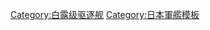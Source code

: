 {{Navbox
|name  = 白露型驅逐艦
|title = [[白露型驅逐艦]]
|state = {{{state|autocollapse}}}
|style = wide
|bodyclass = hlist
|image = [[file:Naval Ensign of Japan.svg|50px]]

|list1 =
* [[白露號驅逐艦|白露]] [II]
* [[時雨號驅逐艦|時雨]] [II]
* [[村雨號驅逐艦|村雨]] [II]
* [[夕立號驅逐艦|夕立]] [II]
* [[春雨號驅逐艦|春雨]] [II]
* [[五月雨號驅逐艦|五月雨]]
* {{Link-ja|海風號驅逐艦 (白露型)|海風 (白露型駆逐艦)|海風}} [II]
* {{Link-ja|山風號驅逐艦 (白露型)|山風 (白露型駆逐艦)|山風}} [II] 
* {{Link-ja|江風號驅逐艦 (白露型)|江風 (白露型駆逐艦)|江風}} [III]
* [[涼風號驅逐艦|涼風]]

|below =
* 前型： [[初春型驅逐艦]]
* 次型： [[朝潮型驅逐艦]]<br>[[大日本帝國海軍艦艇列表]]

}}<noinclude>
{{collapsible option}}
[[Category:白露级驱逐舰]]
[[Category:日本軍艦模板]]
</noinclude>